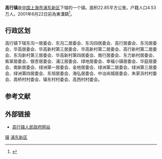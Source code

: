 {{expert|time=2019-06-23T06:47:05+00:00}}
{{中国乡级行政区
|行政区全称 = 高行镇
|景观照片文件名 = Wan'an Lou.JPG
|景观照片描述 = 万安楼
|汉语拼音 = 
|其他语言 = 
|其他语言名称 = 
|位置图文件名 = 
|位置图描述 = 
|自定义图片=
|上级行政区 = [[上海市|上海市]][[浦东新区|浦东新区]]
|行政区类别 = 镇
|行政区划代码 = 310115121
|行政区划 = 32个
|村委会 = 3
|居委会 = 29
|建置时间 = 2001年
|领导职位 = 镇长
|领导名称 = 董建敏
|政府驻地 = 东靖路1801号
|毗邻 = 
|总面积 = 22.85平方公里
|总人口 = 
|户籍人口 = 4.53万人
|户籍人口年份 = 2008年
|常住人口 = 
|常住人口年份 = 
|人口密度 = 
|GDP = 
|邮政编码 = 201208
|电话区号 = 21
|官方网站 = http://www.gaohang.gov.cn/ 
|网站名称 = 上海市浦东新区高行镇人民政府
}}

'''高行镇'''是[[中国|中国]][[上海市|上海市]][[浦东新区|浦东新区]]下辖的一个镇。面积22.85平方公里。户籍人口4.53万人。2001年6月22日前為東溝鎮<ref>{{cite news |title=南匯併入大浦東 |url=http://sh.sina.com.cn/news/z/dapudong/index.shtml |accessdate=2020-12-20 |archive-date=2021-01-03 |archive-url=https://web.archive.org/web/20210103101431/http://sh.sina.com.cn/news/z/dapudong/index.shtml |dead-url=no }}</ref>。

== 行政区划 ==
高行镇下辖东沟一居委会、东沟二居委会、东沟四居委会、高行居委会、东沟居委会、华高居委会、华高新村第三居委会、华高新村第二居委会、高行新村第二居委会、东沟新村第三居委会、华高新村第四居委会、南行居委会、东力新村居委会、紫翠居委会、银杏居委会、浦江居委会、绿地居委会、幸福小镇居委会、华庭居委会、南新居委会、绿洲第一居委会、金地居委会、绿洲第二居委会、绿洲第三居委会、绿洲第四居委会、东旭居委会、海弘居委会、中冶尚城居委会、朱家浜村村委会、周桥村村委会、镇东村村委会、高西村村委会。

== 参考文献 ==
{{reflist}}

== 外部链接 ==
* [https://web.archive.org/web/20131022180230/http://www.gaohang.gov.cn/ 高行镇人民政府网站]

{{上海小作品}}
{{浦东新区行政区划}}
{{上海市功能性区域}}

[[Category:浦东新区行政区划|镇]]
[[Category:上海乡镇|浦东新区]]